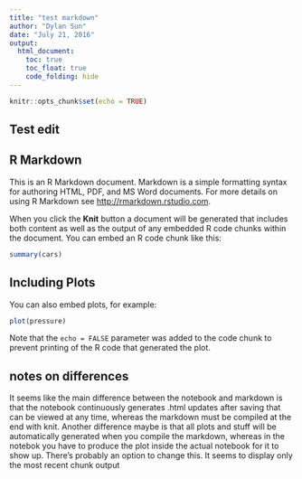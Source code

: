 ```yaml
---
title: "test markdown"
author: "Dylan Sun"
date: "July 21, 2016"
output: 
  html_document:
    toc: true
    toc_float: true
    code_folding: hide
---
```


```r
knitr::opts_chunk$set(echo = TRUE)
```
## Test edit

## R Markdown

This is an R Markdown document. Markdown is a simple formatting syntax for authoring HTML, PDF, and MS Word documents. For more details on using R Markdown see <http://rmarkdown.rstudio.com>.

When you click the **Knit** button a document will be generated that includes both content as well as the output of any embedded R code chunks within the document. You can embed an R code chunk like this:

```r
summary(cars)
```

## Including Plots

You can also embed plots, for example:

```r
plot(pressure)
```

Note that the `echo = FALSE` parameter was added to the code chunk to prevent printing of the R code that generated the plot.


## notes on differences
It seems like the main difference between the notebook and markdown is that the notebook continuously generates .html updates after saving that can be viewed at any time, whereas the markdown must be compiled at the end with knit. Another difference maybe is that all plots and stuff will be automatically generated when you compile the markdown, whereas in the notebok you have to produce the plot inside the actual notebook for it to show up. There's probably an option to change this. It seems to display only the most recent chunk output



